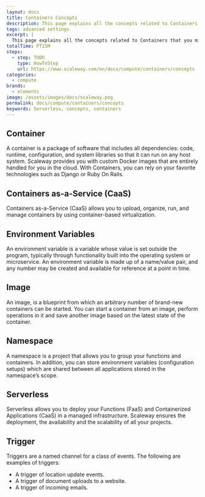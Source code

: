 ```yaml
---
layout: docs
title: Containers Concepts
description: This page explains all the concepts related to Containers Functions
tags: advanced settings
excerpt: |
  This page explains all the concepts related to Containers that you might encounter while using Scaleway products and ressources.
totalTime: PT15M
steps:
  - step: TODO
    type: HowToStep
    url: https://www.scaleway.com/en/docs/compute/containers/concepts
categories:
  - compute
brands:
  - elements
image: /assets/images/docs/scaleway.png
permalink: docs/compute/containers/concepts
keywords: Serverless, concepts, containers
---
```




<Concept opened>

## Container 

A container is a package of software that includes all dependencies: code, runtime, configuration, and system libraries so that it can run on any host system. Scaleway provides you with custom Docker images that are entirely handled for you in the cloud. With Containers, you can rely on your favorite technologies such as Django or Ruby On Rails.

</Concept>

<Concept opened>

## Containers as-a-Service (CaaS)

Containers as-a-Service (CaaS) allows you to upload, organize, run, and manage containers by using container-based virtualization.

</Concept>

<Concept opened>

## Environment Variables

An environment variable is a variable whose value is set outside the program, typically through functionality built into the operating system or microservice. An environment variable is made up of a name/value pair, and any number may be created and available for reference at a point in time.

</Concept>

<Concept opened>

## Image

An image, is a blueprint from which an arbitrary number of brand-new containers can be started. You can start a container from an image, perform operations in it and save another image based on the latest state of the container.

</Concept>

<Concept>

## Namespace

A namespace is a project that allows you to group your functions and containers. In addition, you can store environment variables (configuration setups) which are shared between all applications stored in the namespace’s scope.

</Concept>

<Concept>

## Serverless

Serverless allows you to deploy your Functions (FaaS) and Containerized Applications (CaaS) in a managed infrastructure. Scaleway ensures the deployment, the availability and the scalability of all your projects.

</Concept>

<Concept>

## Trigger

Triggers are a named channel for a class of events. The following are examples of triggers:

- A trigger of location update events.
- A trigger of document uploads to a website.
- A trigger of incoming emails.

</Concept>
